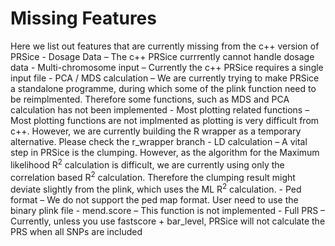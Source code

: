 # Missing Features
Here we list out features that are currently missing from the c++ version of PRSice
- Dosage Data
-- The c++ PRSice currrently cannot handle dosage data
- Multi-chromosome input
-- Currently the c++ PRSice requires a single input file
- PCA / MDS calculation
-- We are currently trying to make PRSice a standalone programme, during which some of the plink function need to be reimplmented.
Therefore some functions, such as MDS and PCA calculation has not been implemented
- Most plotting related functions
-- Most plotting functions are not implmented as plotting is very difficult from c++. 
However, we are currently building the R wrapper as a temporary alternative. 
Please check the r_wrapper branch
- LD calculation
-- A vital step in PRSice is the clumping. 
However, as the algorithm for the Maximum likelihood R^2^ calculation is difficult, we are currently using only the correlation based R^2^ calculation.
Therefore the clumping result might deviate slightly from the plink, which uses the ML R^2^ calculation.
- Ped format
-- We do not support the ped map format. User need to use the binary plink file
- mend.score
-- This function is not implemented
- Full PRS
-- Currently, unless you use fastscore + bar_level, PRSice will not calculate the PRS when all SNPs are included

